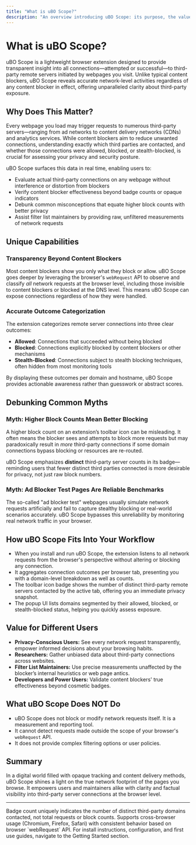```yaml
---
title: "What is uBO Scope?"
description: "An overview introducing uBO Scope: its purpose, the value it brings in surfacing third-party remote server connections, and why content transparency matters for users and filter list maintainers. Highlights the extension’s unique capability to observe network requests regardless of traditional content blockers, and debunks common misconceptions around block count and adblocker reliability."
---
```


# What is uBO Scope?

uBO Scope is a lightweight browser extension designed to provide transparent insight into all connections—attempted or successful—to third-party remote servers initiated by webpages you visit. Unlike typical content blockers, uBO Scope reveals accurate network-level activities regardless of any content blocker in effect, offering unparalleled clarity about third-party exposure.

## Why Does This Matter?

Every webpage you load may trigger requests to numerous third-party servers—ranging from ad networks to content delivery networks (CDNs) and analytics services. While content blockers aim to reduce unwanted connections, understanding exactly which third parties are contacted, and whether those connections were allowed, blocked, or stealth-blocked, is crucial for assessing your privacy and security posture.

uBO Scope surfaces this data in real time, enabling users to:

- Evaluate actual third-party connections on any webpage without interference or distortion from blockers
- Verify content blocker effectiveness beyond badge counts or opaque indicators
- Debunk common misconceptions that equate higher block counts with better privacy
- Assist filter list maintainers by providing raw, unfiltered measurements of network requests

## Unique Capabilities

### Transparency Beyond Content Blockers

Most content blockers show you only what they block or allow. uBO Scope goes deeper by leveraging the browser's `webRequest` API to observe and classify *all* network requests at the browser level, including those invisible to content blockers or blocked at the DNS level. This means uBO Scope can expose connections regardless of how they were handled.

### Accurate Outcome Categorization

The extension categorizes remote server connections into three clear outcomes:

- **Allowed**: Connections that succeeded without being blocked
- **Blocked**: Connections explicitly blocked by content blockers or other mechanisms
- **Stealth-Blocked**: Connections subject to stealth blocking techniques, often hidden from most monitoring tools

By displaying these outcomes per domain and hostname, uBO Scope provides actionable awareness rather than guesswork or abstract scores.

## Debunking Common Myths

### Myth: Higher Block Counts Mean Better Blocking

A higher block count on an extension’s toolbar icon can be misleading. It often means the blocker sees and attempts to block more requests but may paradoxically result in *more* third-party connections if some domain connections bypass blocking or resources are re-routed.

uBO Scope emphasizes **distinct** third-party server counts in its badge—reminding users that fewer distinct third parties connected is more desirable for privacy, not just raw block numbers.

### Myth: Ad Blocker Test Pages Are Reliable Benchmarks

The so-called "ad blocker test" webpages usually simulate network requests artificially and fail to capture stealthy blocking or real-world scenarios accurately. uBO Scope bypasses this unreliability by monitoring real network traffic in your browser.

## How uBO Scope Fits Into Your Workflow

- When you install and run uBO Scope, the extension listens to all network requests from the browser's perspective without altering or blocking any connection.
- It aggregates connection outcomes per browser tab, presenting you with a domain-level breakdown as well as counts.
- The toolbar icon badge shows the number of distinct third-party remote servers contacted by the active tab, offering you an immediate privacy snapshot.
- The popup UI lists domains segmented by their allowed, blocked, or stealth-blocked status, helping you quickly assess exposure.

## Value for Different Users

- **Privacy-Conscious Users:** See every network request transparently, empower informed decisions about your browsing habits.
- **Researchers:** Gather unbiased data about third-party connections across websites.
- **Filter List Maintainers:** Use precise measurements unaffected by the blocker’s internal heuristics or web page antics.
- **Developers and Power Users:** Validate content blockers' true effectiveness beyond cosmetic badges.

## What uBO Scope Does NOT Do

- uBO Scope does not block or modify network requests itself. It is a measurement and reporting tool.
- It cannot detect requests made outside the scope of your browser's `webRequest` API.
- It does not provide complex filtering options or user policies.

## Summary

In a digital world filled with opaque tracking and content delivery methods, uBO Scope shines a light on the true network footprint of the pages you browse. It empowers users and maintainers alike with clarity and factual visibility into third-party server connections at the browser level.

---

<Check>
Badge count uniquely indicates the number of distinct third-party domains contacted, not total requests or block counts.
</Check>

<Check>
Supports cross-browser usage (Chromium, Firefox, Safari) with consistent behavior based on browser `webRequest` API.
</Check>

<Info>
For install instructions, configuration, and first use guides, navigate to the Getting Started section.
</Info>